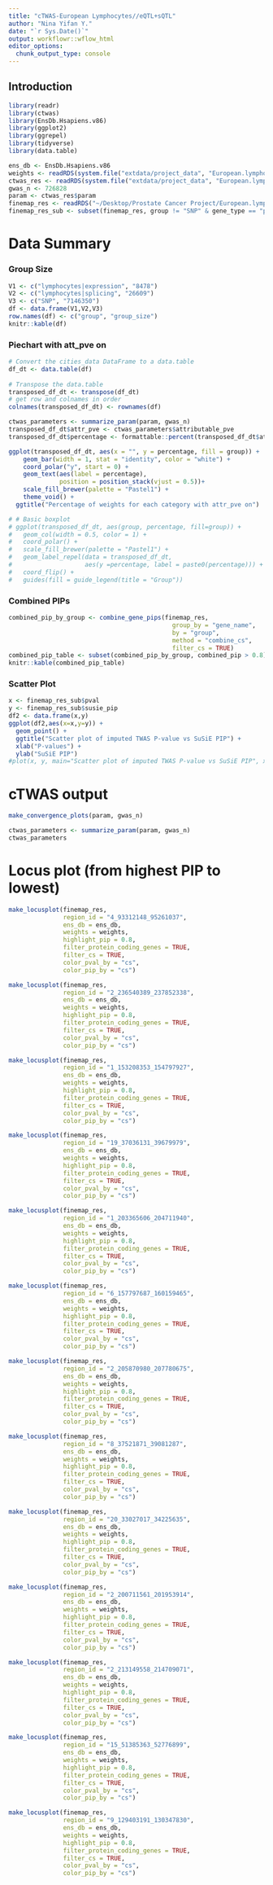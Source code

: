 ```yaml
---
title: "cTWAS-European Lymphocytes//eQTL+sQTL"
author: "Nina Yifan Y."
date: "`r Sys.Date()`"
output: workflowr::wflow_html
editor_options:
  chunk_output_type: console
---
```


## Introduction

```r
library(readr)
library(ctwas)
library(EnsDb.Hsapiens.v86)
library(ggplot2)
library(ggrepel)
library(tidyverse)
library(data.table)

ens_db <- EnsDb.Hsapiens.v86
weights <- readRDS(system.file("extdata/project_data", "European.lymphocytes.weights.RDS", package = "ctwas"))
ctwas_res <- readRDS(system.file("extdata/project_data", "European.lymphocytes.ctwas_noLD_allchrs.RDS", package = "ctwas"))
gwas_n <- 726828
param <- ctwas_res$param
finemap_res <- readRDS("~/Desktop/Prostate Cancer Project/European.lymphocytes.finemap_res.RDS")
finemap_res_sub <- subset(finemap_res, group != "SNP" & gene_type == "protein_coding" & susie_pip > 0.8 & cs_index != 0)
```

# Data Summary
### Group Size
```r
V1 <- c("lymphocytes|expression", "8478")
V2 <- c("lymphocytes|splicing", "26609")
V3 <- c("SNP", "7146350")
df <- data.frame(V1,V2,V3)
row.names(df) <- c("group", "group_size")
knitr::kable(df)
```
### Piechart with att_pve on
```r
# Convert the cities_data DataFrame to a data.table
df_dt <- data.table(df)
 
# Transpose the data.table
transposed_df_dt <- transpose(df_dt)
# get row and colnames in order
colnames(transposed_df_dt) <- rownames(df)

ctwas_parameters <- summarize_param(param, gwas_n)
transposed_df_dt$attr_pve <- ctwas_parameters$attributable_pve
transposed_df_dt$percentage <- formattable::percent(transposed_df_dt$attr_pve, 2)

ggplot(transposed_df_dt, aes(x = "", y = percentage, fill = group)) +
    geom_bar(width = 1, stat = "identity", color = "white") +
    coord_polar("y", start = 0) +
    geom_text(aes(label = percentage),
              position = position_stack(vjust = 0.5))+
    scale_fill_brewer(palette = "Pastel1") +
    theme_void() +
  ggtitle("Percentage of weights for each category with attr_pve on")

# # Basic boxplot
# ggplot(transposed_df_dt, aes(group, percentage, fill=group)) +
#   geom_col(width = 0.5, color = 1) +
#   coord_polar() +
#   scale_fill_brewer(palette = "Pastel1") +
#   geom_label_repel(data = transposed_df_dt,
#                    aes(y =percentage, label = paste0(percentage))) +
#   coord_flip() +
#   guides(fill = guide_legend(title = "Group"))
```


### Combined PIPs
```r
combined_pip_by_group <- combine_gene_pips(finemap_res, 
                                             group_by = "gene_name",
                                             by = "group",
                                             method = "combine_cs",
                                             filter_cs = TRUE)
combined_pip_table <- subset(combined_pip_by_group, combined_pip > 0.8)
knitr::kable(combined_pip_table)
```

### Scatter Plot
```r
x <- finemap_res_sub$pval
y <- finemap_res_sub$susie_pip
df2 <- data.frame(x,y)
ggplot(df2,aes(x=x,y=y)) +
  geom_point() +
  ggtitle("Scatter plot of imputed TWAS P-value vs SuSiE PIP") +
  xlab("P-values") +
  ylab("SuSiE PIP")
#plot(x, y, main="Scatter plot of imputed TWAS P-value vs SuSiE PIP", xlab="P-values", ylab="SuSiE PIP")
```


# cTWAS output
```r
make_convergence_plots(param, gwas_n)

ctwas_parameters <- summarize_param(param, gwas_n)
ctwas_parameters
```

# Locus plot (from highest PIP to lowest)
```r
make_locusplot(finemap_res,
               region_id = "4_93312148_95261037",
               ens_db = ens_db,
               weights = weights,
               highlight_pip = 0.8,
               filter_protein_coding_genes = TRUE,
               filter_cs = TRUE,
               color_pval_by = "cs",
               color_pip_by = "cs")

make_locusplot(finemap_res,
               region_id = "2_236540389_237852338",
               ens_db = ens_db,
               weights = weights,
               highlight_pip = 0.8,
               filter_protein_coding_genes = TRUE,
               filter_cs = TRUE,
               color_pval_by = "cs",
               color_pip_by = "cs")

make_locusplot(finemap_res,
               region_id = "1_153208353_154797927",
               ens_db = ens_db,
               weights = weights,
               highlight_pip = 0.8,
               filter_protein_coding_genes = TRUE,
               filter_cs = TRUE,
               color_pval_by = "cs",
               color_pip_by = "cs")

make_locusplot(finemap_res,
               region_id = "19_37036131_39679979",
               ens_db = ens_db,
               weights = weights,
               highlight_pip = 0.8,
               filter_protein_coding_genes = TRUE,
               filter_cs = TRUE,
               color_pval_by = "cs",
               color_pip_by = "cs")

make_locusplot(finemap_res,
               region_id = "1_203365606_204711940",
               ens_db = ens_db,
               weights = weights,
               highlight_pip = 0.8,
               filter_protein_coding_genes = TRUE,
               filter_cs = TRUE,
               color_pval_by = "cs",
               color_pip_by = "cs")

make_locusplot(finemap_res,
               region_id = "6_157797687_160159465",
               ens_db = ens_db,
               weights = weights,
               highlight_pip = 0.8,
               filter_protein_coding_genes = TRUE,
               filter_cs = TRUE,
               color_pval_by = "cs",
               color_pip_by = "cs")

make_locusplot(finemap_res,
               region_id = "2_205870980_207780675",
               ens_db = ens_db,
               weights = weights,
               highlight_pip = 0.8,
               filter_protein_coding_genes = TRUE,
               filter_cs = TRUE,
               color_pval_by = "cs",
               color_pip_by = "cs")

make_locusplot(finemap_res,
               region_id = "8_37521871_39081287",
               ens_db = ens_db,
               weights = weights,
               highlight_pip = 0.8,
               filter_protein_coding_genes = TRUE,
               filter_cs = TRUE,
               color_pval_by = "cs",
               color_pip_by = "cs")

make_locusplot(finemap_res,
               region_id = "20_33027017_34225635",
               ens_db = ens_db,
               weights = weights,
               highlight_pip = 0.8,
               filter_protein_coding_genes = TRUE,
               filter_cs = TRUE,
               color_pval_by = "cs",
               color_pip_by = "cs")

make_locusplot(finemap_res,
               region_id = "2_200711561_201953914",
               ens_db = ens_db,
               weights = weights,
               highlight_pip = 0.8,
               filter_protein_coding_genes = TRUE,
               filter_cs = TRUE,
               color_pval_by = "cs",
               color_pip_by = "cs")

make_locusplot(finemap_res,
               region_id = "2_213149558_214709071",
               ens_db = ens_db,
               weights = weights,
               highlight_pip = 0.8,
               filter_protein_coding_genes = TRUE,
               filter_cs = TRUE,
               color_pval_by = "cs",
               color_pip_by = "cs")

make_locusplot(finemap_res,
               region_id = "15_51385363_52776899",
               ens_db = ens_db,
               weights = weights,
               highlight_pip = 0.8,
               filter_protein_coding_genes = TRUE,
               filter_cs = TRUE,
               color_pval_by = "cs",
               color_pip_by = "cs")

make_locusplot(finemap_res,
               region_id = "9_129403191_130347830",
               ens_db = ens_db,
               weights = weights,
               highlight_pip = 0.8,
               filter_protein_coding_genes = TRUE,
               filter_cs = TRUE,
               color_pval_by = "cs",
               color_pip_by = "cs")
```